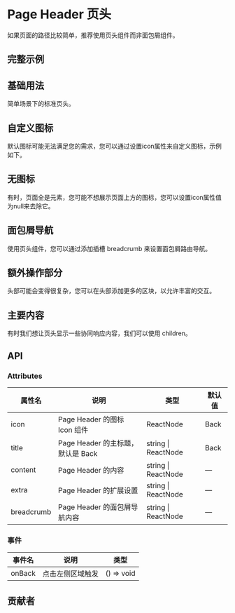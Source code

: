 # Page Header 页头


如果页面的路径比较简单，推荐使用页头组件而非面包屑组件。

## 完整示例

<CodeBlock name="PageHeaderAll">
  <PageHeaderAll />
</CodeBlock>

## 基础用法

简单场景下的标准页头。

<CodeBlock name="PageHeaderBasic">
  <PageHeaderBasic />
</CodeBlock>

## 自定义图标

默认图标可能无法满足您的需求，您可以通过设置icon属性来自定义图标，示例如下。

<CodeBlock name="PageHeaderIcon">
  <PageHeaderIcon />
</CodeBlock>

## 无图标

有时，页面全是元素，您可能不想展示页面上方的图标，您可以设置icon属性值为null来去除它。

<CodeBlock name="PageHeaderNoIcon">
  <PageHeaderNoIcon />
</CodeBlock>

## 面包屑导航

使用页头组件，您可以通过添加插槽 breadcrumb 来设置面包屑路由导航。

<CodeBlock name="PageHeaderBreadcrumb">
  <PageHeaderBreadcrumb />
</CodeBlock>

## 额外操作部分

头部可能会变得很复杂，您可以在头部添加更多的区块，以允许丰富的交互。

<CodeBlock name="PageHeaderExtra">
  <PageHeaderExtra />
</CodeBlock>

## 主要内容

有时我们想让页头显示一些协同响应内容，我们可以使用 children。

<CodeBlock name="PageHeaderContent">
  <PageHeaderContent />
</CodeBlock>

## API

### Attributes

| 属性名     | 说明                              | 类型                    | 默认值 |
| ---------- | --------------------------------- | ----------------------- | ------ |
| icon       | Page Header 的图标 Icon 组件      | ReactNode               | Back   |
| title      | Page Header 的主标题，默认是 Back | string &#124; ReactNode | Back   |
| content    | Page Header 的内容                | string &#124; ReactNode | —      |
| extra      | Page Header 的扩展设置            | string &#124; ReactNode | —      |
| breadcrumb | Page Header 的面包屑导航内容      | string &#124; ReactNode | —      |

### 事件

| 事件名 | 说明             | 类型       |
| ------ | ---------------- | ---------- |
| onBack | 点击左侧区域触发 | () => void |

## 贡献者

<Contributor path="packages/PageHeader/index.zh-CN.mdx" />